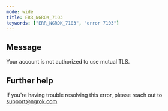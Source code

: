 ```yaml
---
mode: wide
title: ERR_NGROK_7103
keywords: ["ERR_NGROK_7103", "error 7103"]
---
```


## Message

Your account is not authorized to use mutual TLS.

## Further help

If you're having trouble resolving this error, please reach out to [support@ngrok.com](mailto:support@ngrok.com?subject=Help%20with%20ERR_NGROK_7103)
